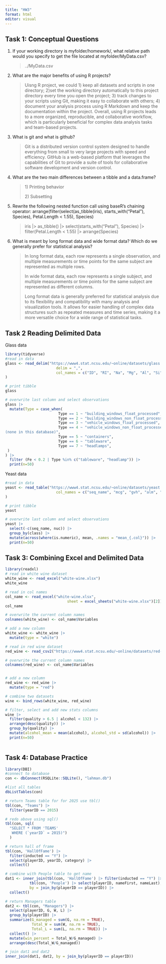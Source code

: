 ```yaml
---
title: "HW3"
format: html
editor: visual
---
```


## Task 1: Conceptual Questions

1.  If your working directory is myfolder/homework/, what relative path would you specify to get the file located at myfolder/MyData.csv?

    > ../MyData.csv

2.  What are the major benefits of using R projects?

    > Uisng R project, we could 1) keep all datasets and scripts in one directory; 2)set the working directory automatically to this project directory every time you open the project; 3) track changes to your scripts using Git, making it easy to collaborate with others; 4) document your analysis process using R Markdown and keep the documentation within the project. Overall, using R projects leads to a more organized, reproducible, and collaborative workflow, which is particularly beneficial for complex data analysis tasks and team-based projects.

3.  What is git and what is github?

    > Git is a distributed version control system designed to handle everything from small to very large projects with speed and efficiency. GitHub is a web-based platform that leverages the capabilities of Git to provide a suite of tools for collaborative software development and version control.

4.  What are the two main differences between a tibble and a data.frame?

    > 1\) Printing behavior
    >
    > 2\) Subsetting

5.  Rewrite the following nested function call using baseR’s chaining operator: arrange(filter(select(as_tibble(iris), starts_with("Petal"), Species), Petal.Length \< 1.55), Species)

    > iris \|\> as_tibble() \|\> select(starts_with("Petal"), Species) \|\> filter(Petal.Length \< 1.55) \|\> arrange(Species)

6.  What is meant by long format data and wide format data? Which do we generally prefer for statistical analysis?

    > In long format data, each row represents a single observation, and multiple measurements or time points for the same subject are represented as multiple rows.
    >
    > In wide format data, each row represents a single subject, and multiple measurements or time points for the same subject are represented as different columns.
    >
    > Long format data is generally preferred for statistical analysis due to its flexibility and compatibility with many analysis and visualization tools. It allows for easier handling of complex data structures such as repeated measures and time series, making it a more versatile choice for a wide range of statistical tasks.

## Task 2 Reading Delimited Data

Glass data

```r
library(tidyverse)
#read in data
glass <- read_delim("https://www4.stat.ncsu.edu/~online/datasets/glass.data", 
                       delim = ",",
                       col_names = c("ID", "RI", "Na", "Mg", "Al", "Si", "K", "Ca", "Ba", "Fe", "Type")
)

# print tibble 
glass

# overwrite last column and select observations
glass |> 
  mutate(Type = case_when(
                        Type == 1 ~ "building_windows_float_processed",
                        Type == 2 ~ "building_windows_non_float_processed",
                        Type == 3 ~ "vehicle_windows_float_processed",
                        Type == 4 ~ "vehicle_windows_non_float_processed
(none in this database)",
                        Type == 5 ~ "containers",
                        Type == 6 ~ "tableware",
                        Type == 7 ~ "headlamps",
 ) 
) |> 
  filter (Fe < 0.2 | Type %in% c("tableware", "headlamp")) |>
  print(n=50)
```

Yeast data

```r
#read in data
yeast <- read_table("https://www4.stat.ncsu.edu/~online/datasets/yeast.data",
                       col_names = c("seq_name", "mcg", "gvh", "alm", "mit", "erl", "pox", "vac", "nuc", "class")
)

# print tibble 
yeast

# overwrite last column and select observations
yeast |>
  select(-c(seq_name, nuc)) |>
  group_by(class) |>
  mutate(across(where(is.numeric), mean, .names = "mean_{.col}")) |>
  print(n=50)
```

## Task 3: Combining Excel and Delimited Data

```r
library(readxl)
# read in white wine dataset
white_wine <- read_excel("white-wine.xlsx")
white_wine

# read in col names
col_name <- read_excel("white-wine.xlsx", 
                            sheet = excel_sheets("white-wine.xlsx")[2])
col_name

# overwrite the current column names
colnames(white_wine) <- col_name$Variables

# add a new column
white_wine <- white_wine |>
  mutate(type = "white")

# read in red wine dataset
red_wine <- read_csv2("https://www4.stat.ncsu.edu/~online/datasets/red-wine.csv", col_names = TRUE, col_types = cols(.default = "n"))

# overwrite the current column names
colnames(red_wine) <- col_name$Variables


# add a new column
red_wine <- red_wine |>
  mutate(type = "red")

# combine two datasets
wine <- bind_rows(white_wine, red_wine)

# filter, select and add new stats columns
wine |>
  filter(quality > 6.5 | alcohol < 132) |>
  arrange(desc(quality)) |>
  group_by(quality) |>
  mutate(alcohol_mean = mean(alcohol), alcohol_std = sd(alcohol)) |>
  print(n=50)
  
```

## Task 4: Database Practice

```r
library(DBI)
#connect to database
con <- dbConnect(RSQLite::SQLite(), "lahman.db")

#list all tables
dbListTables(con)

# return Teams table for for 2025 use tbl()
tbl(con, "Teams") |>
  filter(yearID == 2015)

# redo above using sql()
tbl(con, sql(
  "SELECT * FROM 'TEAMS'
   WHERE (`yearID` = 2015)")
  )

# return hall of frame
tbl(con, 'HallOfFame') |>
  filter(inducted == "Y") |>
  select(playerID, yearID, category) |>
  collect()

# combine with People table to get name
dat1 <- inner_join(tbl(con, 'HallOfFame') |> filter(inducted == "Y") |> select(playerID, yearID, category), 
           tbl(con, 'People') |> select(playerID, nameFirst, nameLast),
           by = join_by(playerID == playerID)) |>
  collect()

# return Managers table
dat2 <- tbl(con, "Managers") |>
  select(playerID, G, W, L) |>
  group_by(playerID) |>
  summarize(G_managed = sum(G, na.rm = TRUE),
            Total_W = sum(W, na.rm = TRUE),
            Total_L = sum(L, na.rm = TRUE)) |>
  collect() |>
  mutate(win_percent = Total_W/G_managed) |>
  arrange(desc(Total_W/G_managed))

# join dat1 and dat2
inner_join(dat1, dat2, by = join_by(playerID == playerID))
```
